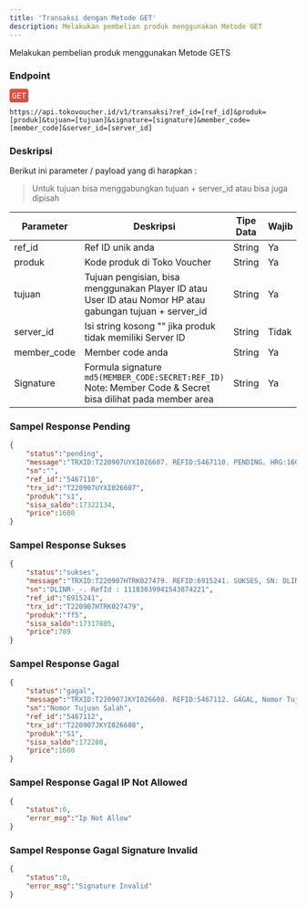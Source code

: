 ```yaml
---
title: 'Transaksi dengan Metode GET'
description: Melakukan pembelian produk menggunakan Metode GET
---
```



Melakukan pembelian produk menggunakan Metode GETS

### Endpoint
<div style="font-family:monospace;margin-bottom:12px;">
<span style="color:white;background:#e74c3c;border-radius: 4px;padding: 4px;">GET</span>
</div>

```
https://api.tokovoucher.id/v1/transaksi?ref_id=[ref_id]&produk=[produk]&tujuan=[tujuan]&signature=[signature]&member_code=[member_code]&server_id=[server_id]
```

### Deskripsi
Berikut ini parameter / payload yang di harapkan :

> Untuk tujuan bisa menggabungkan tujuan + server_id atau bisa juga dipisah

| Parameter   | Deskripsi                                                                                                              | Tipe Data | Wajib |
|-------------|------------------------------------------------------------------------------------------------------------------------|-----------|-------|
| ref_id      | Ref ID unik anda                                                                                                       | String    | Ya    |
| produk      | Kode produk di Toko Voucher                                                                                                           | String    | Ya    |
| tujuan      | Tujuan pengisian, bisa menggunakan Player ID atau User ID  atau Nomor HP atau gabungan tujuan + server_id                                                                                                  | String    | Ya    |
| server_id   | Isi string kosong "" jika produk tidak memiliki Server ID                                                              | String    | Tidak    |
| member_code | Member code anda                                                                                                       | String    | Ya    |
| Signature   | Formula signature `md5(MEMBER_CODE:SECRET:REF_ID)` Note: Member Code & Secret bisa dilihat pada member area | String    | Ya    |


### Sampel Response Pending
```json
{
    "status":"pending",
    "message":"TRXID:T220907UYXI026607. REFID:5467110. PENDING. HRG:1600. SALDO:17322134. KP:S1.085211223344 TGL:2022-09-07 22:46:36",
    "sn":"",
    "ref_id":"5467110",
    "trx_id":"T220907UYXI026607",
    "produk":"s1",
    "sisa_saldo":17322134,
    "price":1600
}
```

### Sampel Response Sukses
```json
{
    "status":"sukses",
    "message":"TRXID:T220907HTRK027479. REFID:6915241. SUKSES, SN: DLINR-_-. RefId : 11183039941543874221. HRG:789. SALDO:17317805. KP:FF5.50714103 TGL:2022-09-07 22:59:47",
    "sn":"DLINR-_-. RefId : 11183039941543874221",
    "ref_id":"6915241",
    "trx_id":"T220907HTRK027479",
    "produk":"ff5",
    "sisa_saldo":17317805,
    "price":789
}
```

### Sampel Response Gagal

```json
{
    "status":"gagal",
    "message":"TRXID:T220907JKYI026608. REFID:5467112. GAGAL, Nomor Tujuan Salah. HRG:1600. SALDO:172200. KP:S1.085222334455 TGL:2022-09-07 22:46:36",
    "sn":"Nomor Tujuan Salah",
    "ref_id":"5467112",
    "trx_id":"T220907JKYI026608",
    "produk":"S1",
    "sisa_saldo":172200,
    "price":1600
}

```

### Sampel Response Gagal IP Not Allowed

```json
{
    "status":0,
    "error_msg":"Ip Not Allow"
}
```

### Sampel Response Gagal Signature Invalid

```json
{
    "status":0,
    "error_msg":"Signature Invalid"
}
```

